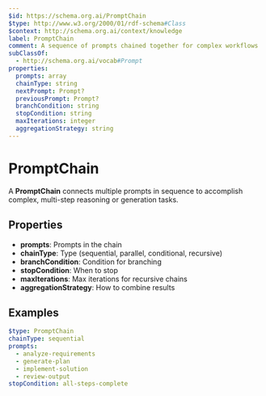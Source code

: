```yaml
---
$id: https://schema.org.ai/PromptChain
$type: http://www.w3.org/2000/01/rdf-schema#Class
$context: http://schema.org.ai/context/knowledge
label: PromptChain
comment: A sequence of prompts chained together for complex workflows
subClassOf:
  - http://schema.org.ai/vocab#Prompt
properties:
  prompts: array
  chainType: string
  nextPrompt: Prompt?
  previousPrompt: Prompt?
  branchCondition: string
  stopCondition: string
  maxIterations: integer
  aggregationStrategy: string
---
```


# PromptChain

A **PromptChain** connects multiple prompts in sequence to accomplish complex, multi-step reasoning or generation tasks.

## Properties

- **prompts**: Prompts in the chain
- **chainType**: Type (sequential, parallel, conditional, recursive)
- **branchCondition**: Condition for branching
- **stopCondition**: When to stop
- **maxIterations**: Max iterations for recursive chains
- **aggregationStrategy**: How to combine results

## Examples

```yaml
$type: PromptChain
chainType: sequential
prompts:
  - analyze-requirements
  - generate-plan
  - implement-solution
  - review-output
stopCondition: all-steps-complete
```
